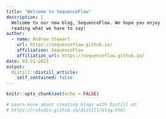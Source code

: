 ```yaml
---
title: "Welcome to SequenceFlow"
description: |
  Welcome to our new blog, SequenceFlow. We hope you enjoy 
  reading what we have to say!
author:
  - name: Andrew Stewart 
    url: https://sequenceflow.github.io/
    affiliation: SequenceFlow
    affiliation_url: https://sequenceflow.github.io/
date: 03-21-2021
output:
  distill::distill_article:
    self_contained: false
---
```


```r
knitr::opts_chunk$set(echo = FALSE)

# Learn more about creating blogs with Distill at:
# https://rstudio.github.io/distill/blog.html

```



